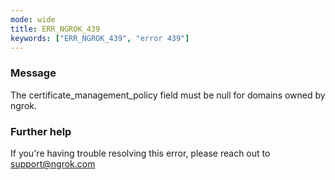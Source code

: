 ```yaml
---
mode: wide
title: ERR_NGROK_439
keywords: ["ERR_NGROK_439", "error 439"]
---
```



### Message

The certificate_management_policy field must be null for domains owned by ngrok.

<ErrorDetails />

### Further help

If you're having trouble resolving this error, please reach out to [support@ngrok.com](mailto:support@ngrok.com?subject=Help%20with%20ERR_NGROK_439)
